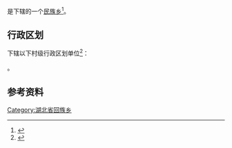 {{中国乡级行政区|42/03/22/202/000}}

'''{{PAGENAMEBASE}}'''是{{PRC admin/fullname|42/03/22/202/000|3}}下辖的一个[[民族乡|民族乡]]<ref>{{PRC admin/ref sgc|{{PRC admin/parent|42/03/22/202/000}}}}</ref>。

== 行政区划 ==
{{PAGENAMEBASE}}下辖以下村级行政区划单位<ref>{{PRC admin/ref sgc|42/03/22/202/000}}</ref>：

{{PRC admin/children|42/03/22/202/000}}。

== 参考资料 ==
{{reflist}}

{{湖北行政区划小作品}}
{{PRC admin/navcat|42/03/22/202/000}}
[[Category:湖北省回族乡|Category:湖北省回族乡]]